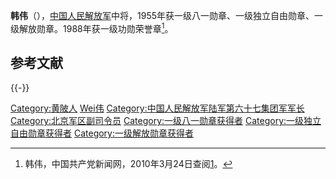 {{noteTA
|1=zh-hans:蒋介石;zh-hk:蒋介石;zh-tw:蒋中正;
|2=zh-hans:斯大林;zh-hk:史太林;zh-tw:史達林;
|3=zh-cn:朝鲜战争; zh-sg:韩战; zh-tw:韓戰; zh-hk:韓戰;}}
{{Infobox_officeholder
| name = 韩伟
| image name = Hanwei.jpg
| width = 200
| now = 
| period = 
| Sex =
| different name =
| party = {{中国共产党}}
| nationality = {{PRC}}
| Native place =
| date of birth = {{birth date|1906|2|10}}
| place of birth = {{QIN}}[[湖北省|湖北省]][[黄陂县|黄陂县]]南阳乡第八村
| date of death = {{death date and age|1992|4|8|1906|2|10}}
| place of death = {{PRC}}[[北京|北京]]
| religion = [[共产主义|共产主义]]
| spouse = 
| relatives = 
| educate = 
* 1952年，南京军事学院
| past =
* [[工农革命军|工农革命军]]第1军第1师第1团排长
* 福建军区参谋长
* 红19军第57师师长，红5军团34师第100团团长
* 长征途中的湘江战役中红34师覆灭，化装成挑夫逃到武汉，寻找党组织时被叛徒出卖被捕
* 抗日战争爆发后获释，去延安
* 冀中军区警备旅副旅长，第九、第五军分区司令员，雁北指挥部司令员
* 1946年8月，晋察冀军区第2纵队副司令员兼参谋长。
* 1949年2月，[[中国人民解放军|中国人民解放军]]第67军军长
* 华北军区副参谋长
* 1955年-1960年，北京军区副司令员兼参谋长
| work =
}}
'''韩伟'''（{{bd|1906年|2月10日|1992年|4月8日|catIdx=Han韩伟}}），[[中国人民解放军|中国人民解放军]]中将，1955年获一级八一勋章、一级独立自由勋章、一级解放勋章。1988年获一级功勋荣誉章<ref name="官方">韩伟，中国共产党新闻网，2010年3月24日查阅[http://dangshi.people.com.cn/GB/165617/165618/166491/167908/9974998.html]。</ref>。

== 参考文献 ==
{{Reflist}}

{{-}}
{{start box}}
{{s-mil|pla}}
{{s-new}}
{{s-title|[[中国人民解放军北京军区|中国人民解放军北京军区]][[参谋长|参谋长]]|1955年3月－1956年10月}}
{{s-after|[[曾美|曾美]]}}
{{s-before|[[曾美|曾美]]}}
{{s-title|[[中国人民解放军北京军区|中国人民解放军北京军区]]参谋长|1957年8月－1959年9月}}
{{s-after|[[肖文玖|肖文玖]]}}
{{end box}}
{{中國人民解放軍開國中將}}

{{DEFAULTSORT:Han韩伟}}
[[Category:黄陂人|Category:黄陂人]]
[[Category:韩姓|Wei伟]]
[[Category:中国人民解放军陆军第六十七集团军军长|Category:中国人民解放军陆军第六十七集团军军长]]
[[Category:北京军区副司令员|Category:北京军区副司令员]]
[[Category:一级八一勋章获得者|Category:一级八一勋章获得者]]
[[Category:一级独立自由勋章获得者|Category:一级独立自由勋章获得者]]
[[Category:一级解放勋章获得者|Category:一级解放勋章获得者]]

{{中国军事人物小作品}}